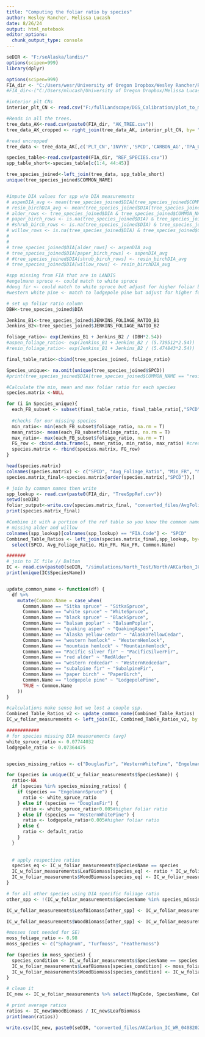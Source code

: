 ---
title: "Computing the foliar ratio by species"
author: Wesley Rancher, Melissa Lucash
date: 8/26/24
output: html_notebook
editor_options: 
  chunk_output_type: console
---

```{r libs}
seDIR <- "F:/seAlaska/landis/"
options(scipen=999)
library(dplyr)
```


```{r}
options(scipen=999)
FIA_dir <- "C:/Users/wesr/University of Oregon Dropbox/Wesley Rancher/Rancher/FIA/"
#FIA_dir<-("C:/Users/mlucash/University of Oregon Dropbox/Melissa Lucash/Lucash_Lab/Rancher/FIA/")

#interior plt CNs
interior_plt_CN <- read.csv("F:/fullLandscape/DGS_Calibration/plot_to_mapcode.csv")

#Reads in all the trees.
tree_data_AK<-read.csv(paste0(FIA_dir, "AK_TREE.csv"))
tree_data_AK_cropped <- right_join(tree_data_AK, interior_plt_CN, by= "PLT_CN")

#read uncropped
tree_data <- tree_data_AK[,c('PLT_CN','INVYR','SPCD','CARBON_AG','TPA_UNADJ','DIA')] #columns of interest

species_table<-read.csv(paste0(FIA_dir, "REF_SPECIES.csv"))
spp_table_short<-species_table[c(1:4, 44:45)]

tree_species_joined<-left_join(tree_data, spp_table_short)
unique(tree_species_joined$COMMON_NAME)


#impute DIA values for spp w/o DIA measurements
# aspenDIA_avg <- mean(tree_species_joined$DIA[tree_species_joined$COMMON_NAME == "quaking aspen"], na.rm = TRUE)
# resin_birchDIA_avg <- mean(tree_species_joined$DIA[tree_species_joined$COMMON_NAME == "resin birch"], na.rm = TRUE)
# alder_rows <- tree_species_joined$DIA & tree_species_joined$COMMON_NAME == "alder spp."
# paper_birch_rows <- is.na(tree_species_joined$DIA) & tree_species_joined$COMMON_NAME == "paper birch"
# #shrub_birch_rows <- is.na(tree_species_joined$DIA) & tree_species_joined$COMMON_NAME == "alder spp."
# willow_rows <- is.na(tree_species_joined$DIA) & tree_species_joined$COMMON_NAME == "willow spp."
# 
# 
# tree_species_joined$DIA[alder_rows] <- aspenDIA_avg
# tree_species_joined$DIA[paper_birch_rows] <- aspenDIA_avg
# #tree_species_joined$DIA[shrub_birch_rows] <- resin_birchDIA_avg
# tree_species_joined$DIA[willow_rows] <- resin_birchDIA_avg
```


```{r}
#spp missing from FIA that are in LANDIS
#engelmann spruce <- could match to white spruce
#doug fir <- could match to white spruce but adjust for higher foliar biomass
#western white pine <- match to lodgepole pine but adjust for higher foliar biomass

# set up foliar ratio column
DBH<-tree_species_joined$DIA

Jenkins_B1<-tree_species_joined$JENKINS_FOLIAGE_RATIO_B1
Jenkins_B2<-tree_species_joined$JENKINS_FOLIAGE_RATIO_B2

foliage_ratio<- exp(Jenkins_B1 + Jenkins_B2 / (DBH*2.54))
#aspen_foliage_ratio<- exp(Jenkins_B1 + Jenkins_B2 / (5.739512*2.54))
#resin_foliage_ratio<- exp(Jenkins_B1 + Jenkins_B2 / (5.474843*2.54))

final_table_ratio<-cbind(tree_species_joined, foliage_ratio)

Species_unique<- na.omit(unique(tree_species_joined$SPCD))
#print(tree_species_joined$DIA[tree_species_joined$COMMON_NAME == "resin birch"])


```

```{r}
#Calculate the min, mean and max foliar ratio for each species
species.matrix <-NULL

for (i in Species_unique){
  each_FB_subset <- subset(final_table_ratio, final_table_ratio[,"SPCD"] == i)
  
  #checks for our missing species
  min_ratio<- min(each_FB_subset$foliage_ratio, na.rm = T) 
  mean_ratio<- mean(each_FB_subset$foliage_ratio, na.rm = T) 
  max_ratio<- max(each_FB_subset$foliage_ratio, na.rm = T) 
  FG_row <- cbind.data.frame(i, mean_ratio, min_ratio, max_ratio) #creating new dataframe 
  species.matrix <- rbind(species.matrix, FG_row)
}

head(species.matrix)
colnames(species.matrix) <- c("SPCD", "Avg_Foliage_Ratio", "Min_FR", "Max_FR")
species.matrix_final<-species.matrix[order(species.matrix[,"SPCD"]),]

# join by common names then write
spp_lookup <- read.csv(paste0(FIA_dir, "TreeSppRef.csv"))
setwd(seDIR)
foliar_output<-write.csv(species.matrix_final, "converted_files/AvgFoliarRatios_FIA_SE.csv", row.names = F)
print(species.matrix_final)

#Combine it with a portion of the ref table so you know the common name of each species.
# missing alder and willow
colnames(spp_lookup)[colnames(spp_lookup) == "FIA.Code"] <- "SPCD"
Combined_Table_Ratios <- left_join(species.matrix_final,spp_lookup, by="SPCD") %>%
  select(SPCD, Avg_Foliage_Ratio, Min_FR, Max_FR, Common.Name)
```


```{r}
#######
# join to IC file // Dalton
IC <- read.csv(paste0(seDIR, "/simulations/North_Test/North/AKCarbon_IC_WR_04082025.csv"))
print(unique(IC$SpeciesName))


update_common_name <- function(df) {
  df %>% 
    mutate(Common.Name = case_when(
      Common.Name == "Sitka spruce" ~ "SitkaSpruce",
      Common.Name == "white spruce" ~ "WhiteSpruce",
      Common.Name == "black spruce" ~ "BlackSpruce",
      Common.Name == "balsam poplar" ~ "BalsamPoplar",
      Common.Name == "quaking aspen" ~ "QuakingAspen",
      Common.Name == "Alaska yellow-cedar" ~ "AlaskaYellowCedar",
      Common.Name == "western hemlock" ~ "WesternHemlock",
      Common.Name == "mountain hemlock" ~ "MountainHemlock",
      Common.Name == "Pacific silver fir" ~ "PacificSilverFir",
      Common.Name == "red alder" ~ "RedAlder",
      Common.Name == "western redcedar" ~ "WesternRedcedar",
      Common.Name == "subalpine fir" ~ "SubalpineFir",
      Common.Name == "paper birch" ~ "PaperBirch",
      Common.Name == "lodgepole pine" ~ "LodgepolePine",
      TRUE ~ Common.Name
    ))
}

#calculations make sense but we lost a couple spp.
Combined_Table_Ratios_v2 <- update_common_name(Combined_Table_Ratios)
IC_w_foliar_measurements <- left_join(IC, Combined_Table_Ratios_v2, by = c("SpeciesName" = "Common.Name"))
```

```{r}
############
# for species missing DIA measurements (avg)
white_spruce_ratio <- 0.07744032
lodgepole_ratio <- 0.07364475 


species_missing_ratios <- c("DouglasFir", "WesternWhitePine", "EngelmannSpruce")

for (species in unique(IC_w_foliar_measurements$SpeciesName)) {
  ratio<-NA
  if (species %in% species_missing_ratios) {
    if (species == "EngelmannSpruce") {
      ratio <- white_spruce_ratio
    } else if (species == "DouglasFir") {
      ratio <- white_spruce_ratio+0.005#higher foliar ratio
    } else if (species == "WesternWhitePine") {
      ratio <- lodgepole_ratio+0.005#higher foliar ratio
    } else {
      ratio <- default_ratio
    }
  }
  
  
  # apply respective ratios 
  species_eq <- IC_w_foliar_measurements$SpeciesName == species
  IC_w_foliar_measurements$LeafBiomass[species_eq] <- ratio * IC_w_foliar_measurements$CohortBiomass[species_eq]
  IC_w_foliar_measurements$WoodBiomass[species_eq] <- IC_w_foliar_measurements$CohortBiomass[species_eq] - IC_w_foliar_measurements$LeafBiomass[species_eq]
}

# for all other species using DIA specific foliage ratio
other_spp <- !(IC_w_foliar_measurements$SpeciesName %in% species_missing_ratios)

IC_w_foliar_measurements$LeafBiomass[other_spp] <- IC_w_foliar_measurements$Avg_Foliage_Ratio[other_spp] * IC_w_foliar_measurements$CohortBiomass[other_spp]

IC_w_foliar_measurements$WoodBiomass[other_spp] <- IC_w_foliar_measurements$CohortBiomass[other_spp] - IC_w_foliar_measurements$LeafBiomass[other_spp]

#mosses (not needed for SE)
moss_foliage_ratio <- 0.98
moss_species <- c("Sphagnum", "Turfmoss", "Feathermoss")

for (species in moss_species) {
  species_condition <- IC_w_foliar_measurements$SpeciesName == species
  IC_w_foliar_measurements$LeafBiomass[species_condition] <- moss_foliage_ratio * IC_w_foliar_measurements$CohortBiomass[species_condition]
  IC_w_foliar_measurements$WoodBiomass[species_condition] <- IC_w_foliar_measurements$CohortBiomass[species_condition] - IC_w_foliar_measurements$LeafBiomass[species_condition]
}
```

```{r}
# clean it
IC_new <- IC_w_foliar_measurements %>% select(MapCode, SpeciesName, CohortAge, CohortBiomass, WoodBiomass, LeafBiomass)

# print average ratios
ratios <- IC_new$WoodBiomass / IC_new$LeafBiomass
print(mean(ratios))

write.csv(IC_new, paste0(seDIR, "converted_files/AKCarbon_IC_WR_04082025_Foliar.csv"), row.names = FALSE)

```





